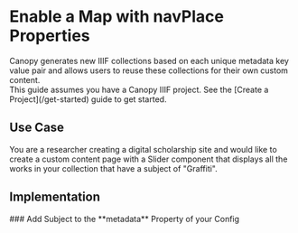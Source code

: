 
# Enable a Map with navPlace Properties

<Section size="1">
  <Text size="4">
    Canopy generates new IIIF collections based on each unique metadata key value pair and allows users to reuse
    these collections for their own custom content.
  </Text>
</Section>

<Callout>
  This guide assumes you have a Canopy IIIF project. See the [Create a
  Project](/get-started) guide to get started.
</Callout>

## Use Case

You are a researcher creating a digital scholarship site and would like to create a custom content page
with a Slider component that displays all the works in your collection that have a subject of "Graffiti".

## Implementation

<Steps>
  ### Add Subject to the **metadata** Property of your Config
</Steps>